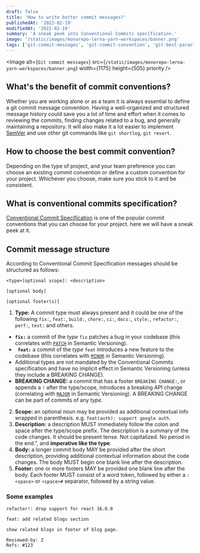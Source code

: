 ```yaml
---
draft: false
title: 'How to write better commit messages?'
publishedAt: '2022-02-19'
modifiedAt: '2022-02-19'
summary: 'A sneak peek into Conventional Commits specification.'
image: '/static/images/monorepo-lerna-yarn-workspaces/banner.png'
tags: ['git-commit-messages', 'git-commit-convention', 'git-best-paractices']
---
```


<Image
  alt={`Git commit messages`}
  src={`/static/images/monorepo-lerna-yarn-workspaces/banner.png`}
  width={1175}
  height={505}
  priority
/>

## What's the benefit of commit conventions?

Whether you are working alone or as a team it is always essential to define a git commit message convention. Having a well-organized and structured message history could save you a lot of time and effort when it comes to reviewing the commits, finding changes related to a bug, and generally maintaining a repository. It will also make it a lot easier to implement [SemVer](https://semver.org/) and use other git commands like `git shortlog`, `git revert`.

## How to choose the best commit convention?

Depending on the type of project, and your team preference you can choose an existing commit convention or define a custom convention for your project. Whichever you choose, make sure you stick to it and be consistent.

## What is conventional commits specification?

[Conventional Commit Specification](https://www.conventionalcommits.org/) is one of the popular commit conventions that you can choose for your project. here we will have a sneak peek at it.

## Commit message structure

According to Conventional Commit Specification messages should be structured as follows:

```
<type>[optional scope]: <description>

[optional body]

[optional footer(s)]
```

1.  **Type:** A commit type must always present and it could be one of the following `fix:`, `feat:`, `build:`, `chore:`, `ci:`, `docs:`, `style:`, `refactor:`, `perf:`, `test:` and others.

- **`fix:`** a commit of the _type_ `fix` patches a bug in your codebase (this correlates with [`PATCH`](http://semver.org/#summary) in Semantic Versioning).
- **` feat:`** a commit of the _type_ `feat` introduces a new feature to the codebase (this correlates with [`MINOR`](http://semver.org/#summary) in Semantic Versioning).
- Additional types are not mandated by the Conventional Commits specification and have no implicit effect in Semantic Versioning (unless they include a BREAKING CHANGE).
- **BREAKING CHANGE:** a commit that has a footer `BREAKING CHANGE:`, or appends a `!` after the type/scope, introduces a breaking API change (correlating with [`MAJOR`](http://semver.org/#summary) in Semantic Versioning). A BREAKING CHANGE can be part of commits of any _type_.

2. **Scope:** an optional noun may be provided as additional contextual info wrapped in parenthesis. e.g. `feat(auth): support google auth`.
3. **Description:** a description MUST immediately follow the colon and space after the type/scope prefix. The description is a summary of the code changes.
   It should be present tense. Not capitalized. No period in the end.”, and **imperative like the type**.
4. **Body:** a longer commit body MAY be provided after the short description, providing additional contextual information about the code changes. The body MUST begin one blank line after the description.
5. **Footer:** one or more footers MAY be provided one blank line after the body. Each footer MUST consist of a word token, followed by either a `:<space>` or `<space>#` separator, followed by a string value.

### Some examples

```
refactor!: drop support for react 16.0.0
```

```
feat: add related blogs section

show related blogs in footer of blog page.

Reviewed-by: Z
Refs: #123
```
